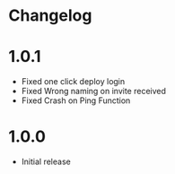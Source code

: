 #  Changelog

# 1.0.1

- Fixed one click deploy login
- Fixed Wrong naming on invite received
- Fixed Crash on Ping Function

#  1.0.0

- Initial release